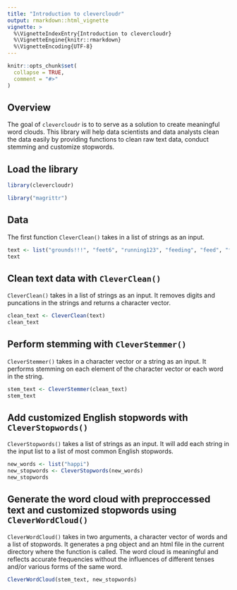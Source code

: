 ```yaml
---
title: "Introduction to clevercloudr"
output: rmarkdown::html_vignette
vignette: >
  %\VignetteIndexEntry{Introduction to clevercloudr}
  %\VignetteEngine{knitr::rmarkdown}
  %\VignetteEncoding{UTF-8}
---
```


```r
knitr::opts_chunk$set(
  collapse = TRUE,
  comment = "#>"
)
```

## Overview

The goal of `clevercloudr` is to to serve as a solution to create meaningful word clouds. This library will help data scientists and data analysts clean the data easily by providing functions to clean raw text data, conduct stemming and customize stopwords.  

## Load the library
```r
library(clevercloudr)
```

```r
library("magrittr")
```

## Data 
The first function `CleverClean()` takes in a list of strings as an input. 

```r
text <- list("grounds!!!", "feet6", "running123", "feeding", "feed", "feed$", "grounding", "feet", "happiness")
text
```
## Clean text data with `CleverClean()`
`CleverClean()` takes in a list of strings as an input. It removes digits and puncations in the strings and returns a character vector. 
```r
clean_text <- CleverClean(text)
clean_text
```
## Perform stemming with `CleverStemmer()`
`CleverStemmer()` takes in a character vector or a string as an input. It performs stemming on each element of the character vector or each word in the string.    
```r
stem_text <- CleverStemmer(clean_text)
stem_text
```

## Add customized English stopwords with `CleverStopwords()`
`CleverStopwords()` takes a list of strings as an input. It will add each string in the input list to a list of most common English stopwords. 
```R
new_words <- list("happi")
new_stopwords <- CleverStopwords(new_words)
new_stopwords
```

## Generate the word cloud with preproccessed text and customized stopwords using `CleverWordCloud()`
`CleverWordCloud()` takes in two arguments, a character vector of words and a list of stopwords. It generates a png object and an html file in the current directory where the function is called. The word cloud is meaningful and reflects accurate frequencies without the influences of different tenses and/or various forms of the same word.   

```R
CleverWordCloud(stem_text, new_stopwords)
```
